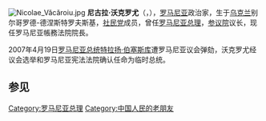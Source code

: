 {{BLP unsourced|time=2020-07-06T23:32:37+00:00}}
[[File:Nicolae_Văcăroiu.jpg|border]]
'''尼古拉·沃克罗尤'''（{{lang-ro|Nicolae Văcăroiu}}，{{bd|1943年|12月5日||}}），[[罗马尼亚|罗马尼亚]]政治家，生于[[乌克兰|乌克兰]]别尔哥罗德-德涅斯特罗夫斯基，[[罗马尼亚社会民主党|社民党]]成员，曾任[[罗马尼亚总理|罗马尼亚总理]]，[[罗马尼亚参议院|参议院]]议长，现任罗马尼亚帳務法院院長。

2007年4月19日[[罗马尼亚总统|罗马尼亚总统]][[特拉扬·伯塞斯库|特拉扬·伯塞斯库]]遭罗马尼亚议会弹劾，沃克罗尤经议会选举和罗马尼亚宪法法院确认任命为临时总统。
 
==参见==
{{start box}}
{{succession box|特奥多尔·斯托洛然|[[维克托·乔尔贝亚|维克托·乔尔贝亚]]|[[罗马尼亚总理|罗马尼亚总理]]|1992年－1996年}}
{{succession box|米尔恰·约内斯库-昆图斯|杜魯.約翰.塔拉奇拉|[[罗马尼亚参议院|罗马尼亚参议院]]议长|2000年－2008年}}
{{succession box|[[特拉扬·伯塞斯库|特拉扬·伯塞斯库]]<br>（暂停）|[[特拉扬·伯塞斯库|特拉扬·伯塞斯库]]|[[罗马尼亚总统|罗马尼亚总统]]<br>（临时）|2007年4月20日－2007年5月23日}}
{{end box}}

{{Authority control}}
{{Romania-bio-stub}}
{{DEFAULTSORT:Vacaroiu}}
[[Category:罗马尼亚总理|Category:罗马尼亚总理]]
[[Category:中国人民的老朋友|Category:中国人民的老朋友]]